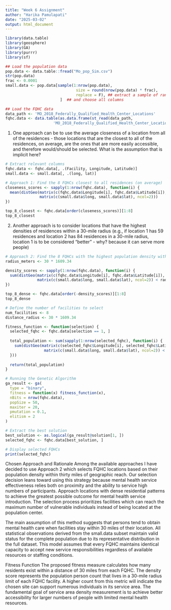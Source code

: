 ---
title: "Week 6 Assignment"
author: "Harika Pamulapati"
date: "2025-03-02"
output: html_document
---

```{r}
library(data.table)
library(geosphere)
library(GA)
library(purrr)
library(sf)

## Load the population data
pop.data <- data.table::fread("Mo_pop_Sim.csv")
str(pop.data)
frac <- 0.0001
small.data <- pop.data[sample(1:nrow(pop.data),
                               size = round(nrow(pop.data) * frac),
                               replace = F), ## extract a sample of randomlychosen 1% rows
                        ]  ## and choose all columns

## Load the FQHC data
data_path <- 'MO_2018_Federally_Qualified_Health_Center_Locations'
fqhc.data <- data.table(as.data.frame(st_read(data_path,
                     'MO_2018_Federally_Qualified_Health_Center_Locations')))
```


1. One approach can be to use the average closeness of a location from all of the residences - those locations that are the closest to all of the residences, on average, are the ones that are more easily accessible, and therefore would/should be selected. What is the assumption that is implicit here?

```{r}
# Extract relevant columns
fqhc.data <- fqhc.data[, .(Facility, Longitude, Latitude)]
small.data <- small.data[, .(long, lat)]

# Approach 1: Find the 8 FQHCs closest to all residences (on average)
closeness_scores <- sapply(1:nrow(fqhc.data), function(i) {
  mean(distGeo(matrix(c(fqhc.data$Longitude[i], fqhc.data$Latitude[i]), ncol=2), 
               matrix(c(small.data$long, small.data$lat), ncol=2)))
})

top_8_closest <- fqhc.data[order(closeness_scores)][1:8]
top_8_closest
```

2. Another approach is to consider locations that have the highest densities of residences within a 30-mile radius (e.g., if location 1 has 59 residences and location 2 has 84 residences in a 30-mile radius, location 1 is to be considered "better" - why? because it can serve more people)

```{r}
# Approach 2: Find the 8 FQHCs with the highest population density within a 30-mile radius
radius_meters <- 30 * 1609.34

density_scores <- sapply(1:nrow(fqhc.data), function(i) {
  sum(distGeo(matrix(c(fqhc.data$Longitude[i], fqhc.data$Latitude[i]), ncol=2), 
              matrix(c(small.data$long, small.data$lat), ncol=2)) < radius_meters)
})

top_8_dense <- fqhc.data[order(-density_scores)][1:8]
top_8_dense
```


```{r}
# Define the number of facilities to select
num_facilities <- 8
distance_radius <- 30 * 1609.34

fitness_function <- function(selection) {
  selected_fqhc <- fqhc.data[selection == 1, ]
  
  total_population <- sum(sapply(1:nrow(selected_fqhc), function(i) {
    sum(distGeo(matrix(c(selected_fqhc$Longitude[i], selected_fqhc$Latitude[i]), ncol=2), 
                 matrix(c(small.data$long, small.data$lat), ncol=2)) < distance_radius)
  }))
  
  return(total_population)
}

# Running the Genetic Algorithm
ga_result <- ga(
  type = "binary",
  fitness = function(x) fitness_function(x),
  nBits = nrow(fqhc.data),  
  popSize = 50,     
  maxiter = 20,    
  pmutation = 0.1, 
  elitism = 2      
)

# Extract the best solution
best_solution <- as.logical(ga_result@solution[1, ])
selected_fqhc <- fqhc.data[best_solution, ]

# Display selected FQHCs
print(selected_fqhc)

```




Chosen Approach and Rationale
Among the available approaches I have decided to use Approach 2 which selects FQHC locations based on their population density within thirty miles of geographic reach. Our selection decision leans toward using this strategy because mental health service effectiveness relies both on proximity and the ability to service high numbers of participants. Approach locations with dense residential patterns to achieve the greatest possible outcome for mental health service introduction. The selection process prioritizes facilities which can reach the maximum number of vulnerable individuals instead of being located at the population center.

The main assumption of this method suggests that persons tend to obtain mental health care when facilities stay within 30 miles of their location. All statistical observations derived from the small.data subset maintain valid status for the complete population due to its representative distribution in the full dataset. This model assumes that every FQHC maintains identical capacity to accept new service responsibilities regardless of available resources or staffing conditions.

Fitness Function
The proposed fitness measure calculates how many residents exist within a distance of 30 miles from each FQHC. The density score represents the population person count that lives in a 30-mile radius limit of each FQHC facility. A higher count from this metric will indicate the chosen site can support numerous individuals in its service area. The fundamental goal of service area density measurement is to achieve better accessibility for larger numbers of people with limited mental health resources.

